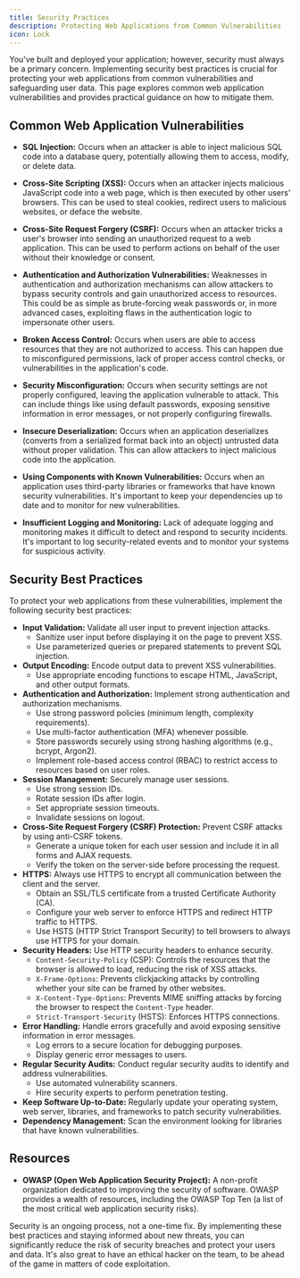 ```yaml
---
title: Security Practices
description: Protecting Web Applications from Common Vulnerabilities
icon: Lock
---
```


You've built and deployed your application; however, security must always be a primary concern.
Implementing security best practices is crucial for protecting your web applications from common vulnerabilities and safeguarding user data.
This page explores common web application vulnerabilities and provides practical guidance on how to mitigate them.

## Common Web Application Vulnerabilities

- **SQL Injection:** Occurs when an attacker is able to inject malicious SQL code into a database query, potentially allowing them to access, modify, or delete data.

- **Cross-Site Scripting (XSS):** Occurs when an attacker injects malicious JavaScript code into a web page, which is then executed by other users' browsers.
  This can be used to steal cookies, redirect users to malicious websites, or deface the website.

- **Cross-Site Request Forgery (CSRF):** Occurs when an attacker tricks a user's browser into sending an unauthorized request to a web application.
  This can be used to perform actions on behalf of the user without their knowledge or consent.

- **Authentication and Authorization Vulnerabilities:** Weaknesses in authentication and authorization mechanisms can allow attackers to bypass security controls and gain unauthorized access to resources.
  This could be as simple as brute-forcing weak passwords or, in more advanced cases, exploiting flaws in the authentication logic to impersonate other users.

- **Broken Access Control:** Occurs when users are able to access resources that they are not authorized to access.
  This can happen due to misconfigured permissions, lack of proper access control checks, or vulnerabilities in the application's code.

- **Security Misconfiguration:** Occurs when security settings are not properly configured, leaving the application vulnerable to attack.
  This can include things like using default passwords, exposing sensitive information in error messages, or not properly configuring firewalls.

- **Insecure Deserialization:** Occurs when an application deserializes (converts from a serialized format back into an object) untrusted data without proper validation.
  This can allow attackers to inject malicious code into the application.

- **Using Components with Known Vulnerabilities:** Occurs when an application uses third-party libraries or frameworks that have known security vulnerabilities.
  It's important to keep your dependencies up to date and to monitor for new vulnerabilities.

- **Insufficient Logging and Monitoring:** Lack of adequate logging and monitoring makes it difficult to detect and respond to security incidents.
  It's important to log security-related events and to monitor your systems for suspicious activity.

## Security Best Practices

To protect your web applications from these vulnerabilities, implement the following security best practices:

- **Input Validation:** Validate all user input to prevent injection attacks.
  - Sanitize user input before displaying it on the page to prevent XSS.
  - Use parameterized queries or prepared statements to prevent SQL injection.
- **Output Encoding:** Encode output data to prevent XSS vulnerabilities.
  - Use appropriate encoding functions to escape HTML, JavaScript, and other output formats.
- **Authentication and Authorization:** Implement strong authentication and authorization mechanisms.
  - Use strong password policies (minimum length, complexity requirements).
  - Use multi-factor authentication (MFA) whenever possible.
  - Store passwords securely using strong hashing algorithms (e.g., bcrypt, Argon2).
  - Implement role-based access control (RBAC) to restrict access to resources based on user roles.
- **Session Management:** Securely manage user sessions.
  - Use strong session IDs.
  - Rotate session IDs after login.
  - Set appropriate session timeouts.
  - Invalidate sessions on logout.
- **Cross-Site Request Forgery (CSRF) Protection:** Prevent CSRF attacks by using anti-CSRF tokens.
  - Generate a unique token for each user session and include it in all forms and AJAX requests.
  - Verify the token on the server-side before processing the request.
- **HTTPS:** Always use HTTPS to encrypt all communication between the client and the server.
  - Obtain an SSL/TLS certificate from a trusted Certificate Authority (CA).
  - Configure your web server to enforce HTTPS and redirect HTTP traffic to HTTPS.
  - Use HSTS (HTTP Strict Transport Security) to tell browsers to always use HTTPS for your domain.
- **Security Headers:** Use HTTP security headers to enhance security.
  - `Content-Security-Policy` (CSP): Controls the resources that the browser is allowed to load, reducing the risk of XSS attacks.
  - `X-Frame-Options`: Prevents clickjacking attacks by controlling whether your site can be framed by other websites.
  - `X-Content-Type-Options`: Prevents MIME sniffing attacks by forcing the browser to respect the `Content-Type` header.
  - `Strict-Transport-Security` (HSTS): Enforces HTTPS connections.
- **Error Handling:** Handle errors gracefully and avoid exposing sensitive information in error messages.
  - Log errors to a secure location for debugging purposes.
  - Display generic error messages to users.
- **Regular Security Audits:** Conduct regular security audits to identify and address vulnerabilities.
  - Use automated vulnerability scanners.
  - Hire security experts to perform penetration testing.
- **Keep Software Up-to-Date:** Regularly update your operating system, web server, libraries, and frameworks to patch security vulnerabilities.
- **Dependency Management:** Scan the environment looking for libraries that have known vulnerabilities.

## Resources

- **OWASP (Open Web Application Security Project):** A non-profit organization dedicated to improving the security of software.
OWASP provides a wealth of resources, including the OWASP Top Ten (a list of the most critical web application security risks).

Security is an ongoing process, not a one-time fix.
By implementing these best practices and staying informed about new threats, you can significantly reduce the risk of security breaches and protect your users and data.
It's also great to have an ethical hacker on the team, to be ahead of the game in matters of code exploitation.
